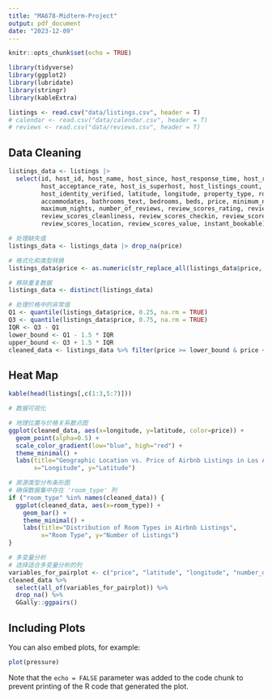 ```yaml
---
title: "MA678-Midterm-Project"
output: pdf_document
date: "2023-12-09"
---
```


```r
knitr::opts_chunk$set(echo = TRUE)
```

```r
library(tidyverse)
library(ggplot2)
library(lubridate)
library(stringr)
library(kableExtra)
```

```r
listings <- read.csv("data/listings.csv", header = T)
# calendar <- read.csv("data/calendar.csv", header = T)
# reviews <- read.csv("data/reviews.csv", header = T)
```

## Data Cleaning

```r
listings_data <- listings |> 
  select(id, host_id, host_name, host_since, host_response_time, host_response_rate,
         host_acceptance_rate, host_is_superhost, host_listings_count, 
         host_identity_verified, latitude, longitude, property_type, room_type,
         accommodates, bathrooms_text, bedrooms, beds, price, minimum_nights,
         maximum_nights, number_of_reviews, review_scores_rating, review_scores_accuracy,
         review_scores_cleanliness, review_scores_checkin, review_scores_communication,
         review_scores_location, review_scores_value, instant_bookable)
```

```r
# 处理缺失值
listings_data <- listings_data |> drop_na(price)

# 格式化和类型转换
listings_data$price <- as.numeric(str_replace_all(listings_data$price, "\\$", ""))

# 移除重复数据
listings_data <- distinct(listings_data)

# 处理价格中的异常值
Q1 <- quantile(listings_data$price, 0.25, na.rm = TRUE)
Q3 <- quantile(listings_data$price, 0.75, na.rm = TRUE)
IQR <- Q3 - Q1
lower_bound <- Q1 - 1.5 * IQR
upper_bound <- Q3 + 1.5 * IQR
cleaned_data <- listings_data %>% filter(price >= lower_bound & price <= upper_bound)
```

## Heat Map

```r
kable(head(listings[,c(1:3,5:7)]))
```

```r
# 数据可视化

# 地理位置与价格关系散点图
ggplot(cleaned_data, aes(x=longitude, y=latitude, color=price)) +
  geom_point(alpha=0.5) +
  scale_color_gradient(low="blue", high="red") +
  theme_minimal() +
  labs(title="Geographic Location vs. Price of Airbnb Listings in Los Angeles",
       x="Longitude", y="Latitude")
```

```r
# 房源类型分布条形图
# 确保数据集中存在 'room_type' 列
if ("room_type" %in% names(cleaned_data)) {
  ggplot(cleaned_data, aes(x=room_type)) +
    geom_bar() +
    theme_minimal() +
    labs(title="Distribution of Room Types in Airbnb Listings",
         x="Room Type", y="Number of Listings")
}
```

```r

# 多变量分析
# 选择适合多变量分析的列
variables_for_pairplot <- c("price", "latitude", "longitude", "number_of_reviews", "review_scores_rating")
cleaned_data %>%
  select(all_of(variables_for_pairplot)) %>%
  drop_na() %>%
  GGally::ggpairs()
```

## Including Plots

You can also embed plots, for example:

```r
plot(pressure)
```

Note that the `echo = FALSE` parameter was added to the code chunk to prevent printing of the R code that generated the plot.
